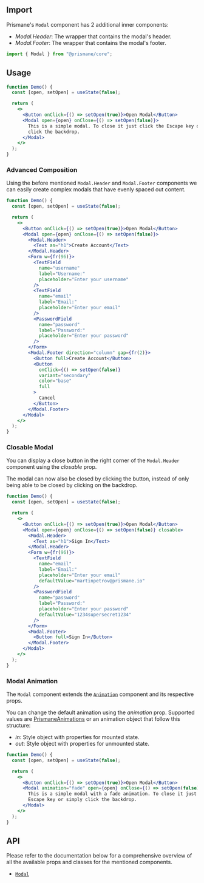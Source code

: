 ## Import

Prismane's `Modal` component has 2 additional inner components:

- _Modal.Header_: The wrapper that contains the modal's header.
- _Modal.Footer_: The wrapper that contains the modal's footer.

```js
import { Modal } from "@prismane/core";
```

## Usage

```jsx preview
function Demo() {
  const [open, setOpen] = useState(false);

  return (
    <>
      <Button onClick={() => setOpen(true)}>Open Modal</Button>
      <Modal open={open} onClose={() => setOpen(false)}>
        This is a simple modal. To close it just click the Escape key or simply
        click the backdrop.
      </Modal>
    </>
  );
}
```

### Advanced Composition

Using the before mentioned `Modal.Header` and `Modal.Footer` components we can easily create complex modals that have evenly spaced out content.

```jsx preview
function Demo() {
  const [open, setOpen] = useState(false);

  return (
    <>
      <Button onClick={() => setOpen(true)}>Open Modal</Button>
      <Modal open={open} onClose={() => setOpen(false)}>
        <Modal.Header>
          <Text as="h1">Create Account</Text>
        </Modal.Header>
        <Form w={fr(96)}>
          <TextField
            name="username"
            label="Username:"
            placeholder="Enter your username"
          />
          <TextField
            name="email"
            label="Email:"
            placeholder="Enter your email"
          />
          <PasswordField
            name="password"
            label="Password:"
            placeholder="Enter your password"
          />
        </Form>
        <Modal.Footer direction="column" gap={fr(2)}>
          <Button full>Create Account</Button>
          <Button
            onClick={() => setOpen(false)}
            variant="secondary"
            color="base"
            full
          >
            Cancel
          </Button>
        </Modal.Footer>
      </Modal>
    </>
  );
}
```

### Closable Modal

You can display a close button in the right corner of the `Modal.Header` component using the _closable_ prop.

The modal can now also be closed by clicking the button, instead of only being able to be closed by clicking on the backdrop.

```jsx preview
function Demo() {
  const [open, setOpen] = useState(false);

  return (
    <>
      <Button onClick={() => setOpen(true)}>Open Modal</Button>
      <Modal open={open} onClose={() => setOpen(false)} closable>
        <Modal.Header>
          <Text as="h1">Sign In</Text>
        </Modal.Header>
        <Form w={fr(96)}>
          <TextField
            name="email"
            label="Email:"
            placeholder="Enter your email"
            defaultValue="martinpetrov@prismane.io"
          />
          <PasswordField
            name="password"
            label="Password:"
            placeholder="Enter your password"
            defaultValue="1234supersecret1234"
          />
        </Form>
        <Modal.Footer>
          <Button full>Sign In</Button>
        </Modal.Footer>
      </Modal>
    </>
  );
}
```

### Modal Animation

The `Modal` component extends the [`Animation`](/docs/components/animation) component and its respective props.

You can change the default animation using the _animation_ prop. Supported values are [PrismaneAnimations](/docs/getting-started/globals#prismaneanimations) or an animation object that follow this structure:

- _in_: Style object with properties for mounted state.
- _out_: Style object with properties for unmounted state.

```jsx preview
function Demo() {
  const [open, setOpen] = useState(false);

  return (
    <>
      <Button onClick={() => setOpen(true)}>Open Modal</Button>
      <Modal animation="fade" open={open} onClose={() => setOpen(false)}>
        This is a simple modal with a fade animation. To close it just click the
        Escape key or simply click the backdrop.
      </Modal>
    </>
  );
}
```

## API

Please refer to the documentation below for a comprehensive overview of all the available props and classes for the mentioned components.

- [`Modal`](/docs/components-api/modal-api)
